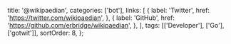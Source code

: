   title: '@wikipaedian',
  categories: ['bot'],
  links: [
    {
      label: 'Twitter',
      href: 'https://twitter.com/wikipaedian',
    },
    {
      label: 'GitHub',
      href: 'https://github.com/erbridge/wikipaedian',
    },
  ],
  tags: [['Developer'], ['Go'], ['gotwit']],
  sortOrder: 8,
};
